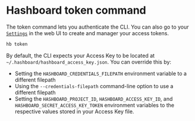 # Hashboard token command

The token command lets you authenticate the CLI.  You can also go to your [`Settings`](https://hashboard.com/app/p/settings#access_keys) in the web UI to create and manager your access tokens.

```bash copy
hb token
```

By default, the CLI expects your Access Key to be located at `~/.hashboard/hashboard_access_key.json`. You can override this by:

- Setting the `HASHBOARD_CREDENTIALS_FILEPATH` environment variable to a different filepath
- Using the `--credentials-filepath` command-line option to use a different filepath
- Setting the `HASHBOARD_PROJECT_ID`, `HASHBOARD_ACCESS_KEY_ID`, and `HASHBOARD_SECRET_ACCESS_KEY_TOKEN` environment variables to the respective values stored in your Access Key file.

